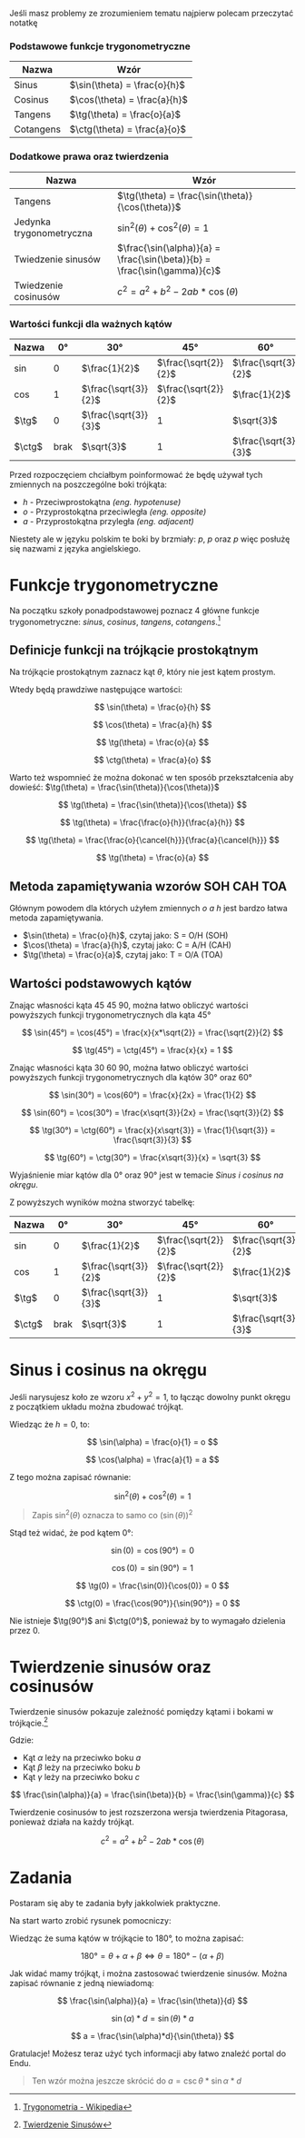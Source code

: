 <Accordion title="Tabela wzorów">

Jeśli masz problemy ze zrozumieniem tematu najpierw polecam przeczytać notatkę

### Podstawowe funkcje trygonometryczne

Nazwa | Wzór
-|-
Sinus | $\sin(\theta) = \frac{o}{h}$
Cosinus | $\cos(\theta) = \frac{a}{h}$
Tangens | $\tg(\theta) = \frac{o}{a}$
Cotangens | $\ctg(\theta) = \frac{a}{o}$

### Dodatkowe prawa oraz twierdzenia

Nazwa | Wzór
-|-
Tangens | $\tg(\theta) = \frac{\sin(\theta)}{\cos(\theta)}$
Jedynka trygonometryczna | $\sin^2(\theta) + \cos^2(\theta) = 1$
Twiedzenie sinusów | $\frac{\sin(\alpha)}{a} = \frac{\sin(\beta)}{b} = \frac{\sin(\gamma)}{c}$
Twiedzenie cosinusów | $c^2=a^2+b^2-2ab*\cos(\theta)$

### Wartości funkcji dla ważnych kątów

Nazwa | $0°$ | $30°$ | $45°$ | $60°$ | $90°$
-|-|-|-|-|-
$\sin$ | $0$ | $\frac{1}{2}$ | $\frac{\sqrt{2}}{2}$ | $\frac{\sqrt{3}}{2}$ | $1$
$\cos$ | $1$ | $\frac{\sqrt{3}}{2}$ | $\frac{\sqrt{2}}{2}$ | $\frac{1}{2}$ | $0$ 
$\tg$  | $0$ | $\frac{\sqrt{3}}{3}$ | $1$ | $\sqrt{3}$ | brak
$\ctg$ | brak | $\sqrt{3}$ | $1$ | $\frac{\sqrt{3}}{3}$ | $0$


</Accordion>

Przed rozpoczęciem chciałbym poinformować że będę używał tych zmiennych na poszczególne boki trójkąta:

* $h$ - Przeciwprostokątna *(eng. hypotenuse)*
* $o$ - Przyprostokątna przeciwległa *(eng. opposite)*
* $a$ - Przyprostokątna przyległa *(eng. adjacent)*

Niestety ale w języku polskim te boki by brzmiały: $p$, $p$ oraz $p$ więc posłużę się nazwami z języka angielskiego.

# Funkcje trygonometryczne

Na początku szkoły ponadpodstawowej poznacz 4 główne funkcje trygonometryczne: *sinus*, *cosinus*, *tangens*, *cotangens*.[^1]

## Definicje funkcji na trójkącie prostokątnym

Na trójkącie prostokątnym zaznacz kąt $\theta$, który nie jest kątem prostym.

<BBI src="/posts/triangle.png" width="1/2" />

Wtedy będą prawdziwe następujące wartości:

$$
\sin(\theta) = \frac{o}{h}
$$

$$
\cos(\theta) = \frac{a}{h}
$$

$$
\tg(\theta) = \frac{o}{a}
$$

$$
\ctg(\theta) = \frac{a}{o}
$$

Warto też wspomnieć że można dokonać w ten sposób przekształcenia aby dowieść: $\tg(\theta) = \frac{\sin(\theta)}{\cos(\theta)}$

<Accordion title="Przekształcenie">

$$
\tg(\theta) = \frac{\sin(\theta)}{\cos(\theta)}
$$

$$
\tg(\theta) = \frac{\frac{o}{h}}{\frac{a}{h}}
$$

$$
\tg(\theta) = \frac{\frac{o}{\cancel{h}}}{\frac{a}{\cancel{h}}}
$$

$$
\tg(\theta) = \frac{o}{a}
$$

</Accordion>

## Metoda zapamiętywania wzorów SOH CAH TOA

Głównym powodem dla których użyłem zmiennych $o$ $a$ $h$ jest bardzo łatwa metoda zapamiętywania.

* $\sin(\theta) = \frac{o}{h}$, czytaj jako: S = O/H (SOH)
* $\cos(\theta) = \frac{a}{h}$, czytaj jako: C = A/H (CAH)
* $\tg(\theta) = \frac{o}{a}$, czytaj jako: T = O/A (TOA)

## Wartości podstawowych kątów

Znając własności kąta $45$ $45$ $90$, można łatwo obliczyć wartości powyższych funkcji trygonometrycznych dla kąta $45°$

<BBI src="/posts/triangle45.png" width="1/2" />

$$
\sin(45°) = \cos(45°) = \frac{x}{x*\sqrt{2}} = \frac{\sqrt{2}}{2}
$$

$$
\tg(45°) = \ctg(45°) = \frac{x}{x} = 1
$$

Znając własności kąta $30$ $60$ $90$, można łatwo obliczyć wartości powyższych funkcji trygonometrycznych dla kątów $30°$ oraz $60°$

<BBI src="/posts/triangle30.png" width="1/2" />

$$
\sin(30°) = \cos(60°) = \frac{x}{2x} = \frac{1}{2}
$$

$$
\sin(60°) = \cos(30°) = \frac{x\sqrt{3}}{2x} = \frac{\sqrt{3}}{2}
$$

$$
\tg(30°) = \ctg(60°) = \frac{x}{x\sqrt{3}} = \frac{1}{\sqrt{3}} = \frac{\sqrt{3}}{3}
$$

$$
\tg(60°) = \ctg(30°) = \frac{x\sqrt{3}}{x} = \sqrt{3}
$$

Wyjaśnienie miar kątów dla $0°$ oraz $90°$ jest w temacie *Sinus i cosinus na okręgu*.

Z powyższych wyników można stworzyć tabelkę:

Nazwa | $0°$ | $30°$ | $45°$ | $60°$ | $90°$
-|-|-|-|-|-
$\sin$ | $0$ | $\frac{1}{2}$ | $\frac{\sqrt{2}}{2}$ | $\frac{\sqrt{3}}{2}$ | $1$
$\cos$ | $1$ | $\frac{\sqrt{3}}{2}$ | $\frac{\sqrt{2}}{2}$ | $\frac{1}{2}$ | $0$ 
$\tg$  | $0$ | $\frac{\sqrt{3}}{3}$ | $1$ | $\sqrt{3}$ | brak
$\ctg$ | brak | $\sqrt{3}$ | $1$ | $\frac{\sqrt{3}}{3}$ | $0$

# Sinus i cosinus na okręgu

Jeśli narysujesz koło ze wzoru $x^2+y^2=1$, to łącząc dowolny punkt okręgu z początkiem układu można zbudować trójkąt.

<BBI src="/posts/sincircle.png" width="1/2" />

Wiedząc że $h = 0$, to:

$$
\sin(\alpha) = \frac{o}{1} = o
$$

$$
\cos(\alpha) = \frac{a}{1} = a
$$

<BBI src="/posts/sincircleexpl.png" width="1/2" />

Z tego można zapisać równanie:

$$
\sin^2(\theta) + \cos^2(\theta) = 1
$$

> Zapis $\sin^2(\theta)$ oznacza to samo co $(\sin(\theta))^2$ 

Stąd też widać, że pod kątem $0°$:

$$
\sin(0) = \cos(90°) = 0
$$

$$
\cos(0) = \sin(90°) = 1
$$

$$
\tg(0) = \frac{\sin(0)}{\cos(0)} = 0
$$

$$
\ctg(0) = \frac{\cos(90°)}{\sin(90°)} = 0
$$

Nie istnieje $\tg(90°)$ ani $\ctg(0°)$, ponieważ by to wymagało dzielenia przez $0$.

# Twierdzenie sinusów oraz cosinusów

Twierdzenie sinusów pokazuje zależność pomiędzy kątami i bokami w trójkącie.[^2]

Gdzie:
* Kąt $\alpha$ leży na przeciwko boku $a$
* Kąt $\beta$ leży na przeciwko boku $b$
* Kąt $\gamma$ leży na przeciwko boku $c$

$$
\frac{\sin(\alpha)}{a} = \frac{\sin(\beta)}{b} = \frac{\sin(\gamma)}{c}
$$

Twierdzenie cosinusów to jest rozszerzona wersja twierdzenia Pitagorasa, ponieważ działa na każdy trójkąt.

$$
c^2=a^2+b^2-2ab*\cos(\theta)
$$

# Zadania

Postaram się aby te zadania były jakkolwiek praktyczne.

<Accordion title="Minecraft: Adam rzucił perłę w miejscu A pod kątem α, następnie przeszedł pod kątem 0° d metrów do miejsca B. W tym miejscu rzucił perłę pod kątem β. Ile Adam musi przejść metrów pod kątem β, aby trafić do portalu?">

Na start warto zrobić rysunek pomocniczy:

<BBI src="/posts/speedrun.png" />

Wiedząc że suma kątów w trójkącie to $180°$, to można zapisać:

$$
180° = \theta + \alpha + \beta \iff \theta  = 180° - (\alpha + \beta)
$$

Jak widać mamy trójkąt, i można zastosować twierdzenie sinusów. Można zapisać równanie z jedną niewiadomą:

$$
\frac{\sin(\alpha)}{a} = \frac{\sin(\theta)}{d}
$$

$$
\sin(\alpha)*d = \sin(\theta)*a
$$

$$
a = \frac{\sin(\alpha)*d}{\sin(\theta)}
$$

Gratulacje! Możesz teraz użyć tych informacji aby łatwo znaleźć portal do Endu.

> Ten wzór można jeszcze skrócić do $a = \csc{\theta}*\sin{\alpha}*d$

</Accordion>



[^1]: [Trygonometria - Wikipedia](https://en.wikipedia.org/wiki/Trigonometry)
[^2]: [Twierdzenie Sinusów](https://en.wikipedia.org/wiki/Law_of_sines)